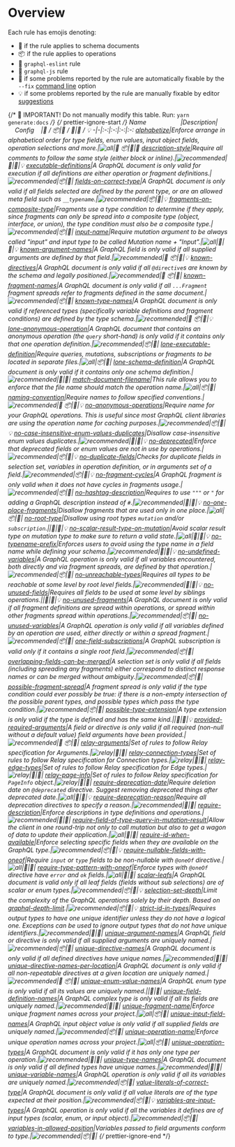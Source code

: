 # Overview

Each rule has emojis denoting:

- 📄 if the rule applies to schema documents
- 📦 if the rule applies to operations
- 🚀 `graphql-eslint` rule
- 🔮 `graphql-js` rule
- 🔧 if some problems reported by the rule are automatically fixable by the `--fix`
  [command line](https://eslint.org/docs/user-guide/command-line-interface#fixing-problems) option
- 💡 if some problems reported by the rule are manually fixable by editor
  [suggestions](https://eslint.org/docs/developer-guide/working-with-rules#providing-suggestions)

{/* 🚨 IMPORTANT! Do not manually modify this table. Run: `yarn generate:docs` */}
{/* prettier-ignore-start */}
Name&nbsp;&nbsp;&nbsp;&nbsp;&nbsp;&nbsp;&nbsp;&nbsp;&nbsp;&nbsp;&nbsp;&nbsp;&nbsp;&nbsp;&nbsp;&nbsp;&nbsp;&nbsp;&nbsp;&nbsp;|Description|&nbsp;&nbsp;&nbsp;&nbsp;Config&nbsp;&nbsp;&nbsp;&nbsp;|📄&nbsp;/&nbsp;📦|🚀&nbsp;/&nbsp;🔮|🔧&nbsp;/&nbsp;💡
-|-|:-:|:-:|:-:|:-:
[alphabetize](rules/alphabetize.md)|Enforce arrange in alphabetical order for type fields, enum values, input object fields, operation selections and more.|![all][]|📄 📦|🚀|🔧
[description-style](rules/description-style.md)|Require all comments to follow the same style (either block or inline).|![recommended][]|📄|🚀|💡
[executable-definitions](rules/executable-definitions.md)|A GraphQL document is only valid for execution if all definitions are either operation or fragment definitions.|![recommended][]|📦|🔮|
[fields-on-correct-type](rules/fields-on-correct-type.md)|A GraphQL document is only valid if all fields selected are defined by the parent type, or are an allowed meta field such as `__typename`.|![recommended][]|📦|🔮|💡
[fragments-on-composite-type](rules/fragments-on-composite-type.md)|Fragments use a type condition to determine if they apply, since fragments can only be spread into a composite type (object, interface, or union), the type condition must also be a composite type.|![recommended][]|📦|🔮|
[input-name](rules/input-name.md)|Require mutation argument to be always called "input" and input type to be called Mutation name + "Input".|![all][]|📄|🚀|💡
[known-argument-names](rules/known-argument-names.md)|A GraphQL field is only valid if all supplied arguments are defined by that field.|![recommended][]|📄 📦|🔮|💡
[known-directives](rules/known-directives.md)|A GraphQL document is only valid if all `@directive`s are known by the schema and legally positioned.|![recommended][]|📄 📦|🔮|
[known-fragment-names](rules/known-fragment-names.md)|A GraphQL document is only valid if all `...Fragment` fragment spreads refer to fragments defined in the same document.|![recommended][]|📦|🔮|
[known-type-names](rules/known-type-names.md)|A GraphQL document is only valid if referenced types (specifically variable definitions and fragment conditions) are defined by the type schema.|![recommended][]|📄 📦|🔮|💡
[lone-anonymous-operation](rules/lone-anonymous-operation.md)|A GraphQL document that contains an anonymous operation (the `query` short-hand) is only valid if it contains only that one operation definition.|![recommended][]|📦|🔮|
[lone-executable-definition](rules/lone-executable-definition.md)|Require queries, mutations, subscriptions or fragments to be located in separate files.|![all][]|📦|🚀|
[lone-schema-definition](rules/lone-schema-definition.md)|A GraphQL document is only valid if it contains only one schema definition.|![recommended][]|📄|🔮|
[match-document-filename](rules/match-document-filename.md)|This rule allows you to enforce that the file name should match the operation name.|![all][]|📦|🚀|
[naming-convention](rules/naming-convention.md)|Require names to follow specified conventions.|![recommended][]|📄 📦|🚀|💡
[no-anonymous-operations](rules/no-anonymous-operations.md)|Require name for your GraphQL operations. This is useful since most GraphQL client libraries are using the operation name for caching purposes.|![recommended][]|📦|🚀|💡
[no-case-insensitive-enum-values-duplicates](rules/no-case-insensitive-enum-values-duplicates.md)|Disallow case-insensitive enum values duplicates.|![recommended][]|📄|🚀|💡
[no-deprecated](rules/no-deprecated.md)|Enforce that deprecated fields or enum values are not in use by operations.|![recommended][]|📦|🚀|💡
[no-duplicate-fields](rules/no-duplicate-fields.md)|Checks for duplicate fields in selection set, variables in operation definition, or in arguments set of a field.|![recommended][]|📦|🚀|💡
[no-fragment-cycles](rules/no-fragment-cycles.md)|A GraphQL fragment is only valid when it does not have cycles in fragments usage.|![recommended][]|📦|🔮|
[no-hashtag-description](rules/no-hashtag-description.md)|Requires to use `"""` or `"` for adding a GraphQL description instead of `#`.|![recommended][]|📄|🚀|💡
[no-one-place-fragments](rules/no-one-place-fragments.md)|Disallow fragments that are used only in one place.|![all][]|📦|🚀|
[no-root-type](rules/no-root-type.md)|Disallow using root types `mutation` and/or `subscription`.||📄|🚀|💡
[no-scalar-result-type-on-mutation](rules/no-scalar-result-type-on-mutation.md)|Avoid scalar result type on mutation type to make sure to return a valid state.|![all][]|📄|🚀|💡
[no-typename-prefix](rules/no-typename-prefix.md)|Enforces users to avoid using the type name in a field name while defining your schema.|![recommended][]|📄|🚀|💡
[no-undefined-variables](rules/no-undefined-variables.md)|A GraphQL operation is only valid if all variables encountered, both directly and via fragment spreads, are defined by that operation.|![recommended][]|📦|🔮|
[no-unreachable-types](rules/no-unreachable-types.md)|Requires all types to be reachable at some level by root level fields.|![recommended][]|📄|🚀|💡
[no-unused-fields](rules/no-unused-fields.md)|Requires all fields to be used at some level by siblings operations.||📄|🚀|💡
[no-unused-fragments](rules/no-unused-fragments.md)|A GraphQL document is only valid if all fragment definitions are spread within operations, or spread within other fragments spread within operations.|![recommended][]|📦|🔮|
[no-unused-variables](rules/no-unused-variables.md)|A GraphQL operation is only valid if all variables defined by an operation are used, either directly or within a spread fragment.|![recommended][]|📦|🔮|
[one-field-subscriptions](rules/one-field-subscriptions.md)|A GraphQL subscription is valid only if it contains a single root field.|![recommended][]|📦|🔮|
[overlapping-fields-can-be-merged](rules/overlapping-fields-can-be-merged.md)|A selection set is only valid if all fields (including spreading any fragments) either correspond to distinct response names or can be merged without ambiguity.|![recommended][]|📦|🔮|
[possible-fragment-spread](rules/possible-fragment-spread.md)|A fragment spread is only valid if the type condition could ever possibly be true: if there is a non-empty intersection of the possible parent types, and possible types which pass the type condition.|![recommended][]|📦|🔮|
[possible-type-extension](rules/possible-type-extension.md)|A type extension is only valid if the type is defined and has the same kind.||📄|🔮|💡
[provided-required-arguments](rules/provided-required-arguments.md)|A field or directive is only valid if all required (non-null without a default value) field arguments have been provided.|![recommended][]|📄 📦|🔮|
[relay-arguments](rules/relay-arguments.md)|Set of rules to follow Relay specification for Arguments.|![relay][]|📄|🚀|
[relay-connection-types](rules/relay-connection-types.md)|Set of rules to follow Relay specification for Connection types.|![relay][]|📄|🚀|
[relay-edge-types](rules/relay-edge-types.md)|Set of rules to follow Relay specification for Edge types.|![relay][]|📄|🚀|
[relay-page-info](rules/relay-page-info.md)|Set of rules to follow Relay specification for `PageInfo` object.|![relay][]|📄|🚀|
[require-deprecation-date](rules/require-deprecation-date.md)|Require deletion date on `@deprecated` directive. Suggest removing deprecated things after deprecated date.|![all][]|📄|🚀|💡
[require-deprecation-reason](rules/require-deprecation-reason.md)|Require all deprecation directives to specify a reason.|![recommended][]|📄|🚀|
[require-description](rules/require-description.md)|Enforce descriptions in type definitions and operations.|![recommended][]|📄|🚀|
[require-field-of-type-query-in-mutation-result](rules/require-field-of-type-query-in-mutation-result.md)|Allow the client in one round-trip not only to call mutation but also to get a wagon of data to update their application.|![all][]|📄|🚀|
[require-id-when-available](rules/require-id-when-available.md)|Enforce selecting specific fields when they are available on the GraphQL type.|![recommended][]|📦|🚀|💡
[require-nullable-fields-with-oneof](rules/require-nullable-fields-with-oneof.md)|Require `input` or `type` fields to be non-nullable with `@oneOf` directive.|![all][]|📄|🚀|
[require-type-pattern-with-oneof](rules/require-type-pattern-with-oneof.md)|Enforce types with `@oneOf` directive have `error` and `ok` fields.|![all][]|📄|🚀|
[scalar-leafs](rules/scalar-leafs.md)|A GraphQL document is valid only if all leaf fields (fields without sub selections) are of scalar or enum types.|![recommended][]|📦|🔮|💡
[selection-set-depth](rules/selection-set-depth.md)|Limit the complexity of the GraphQL operations solely by their depth. Based on [graphql-depth-limit](https://npmjs.com/package/graphql-depth-limit).|![recommended][]|📦|🚀|💡
[strict-id-in-types](rules/strict-id-in-types.md)|Requires output types to have one unique identifier unless they do not have a logical one. Exceptions can be used to ignore output types that do not have unique identifiers.|![recommended][]|📄|🚀|
[unique-argument-names](rules/unique-argument-names.md)|A GraphQL field or directive is only valid if all supplied arguments are uniquely named.|![recommended][]|📦|🔮|
[unique-directive-names](rules/unique-directive-names.md)|A GraphQL document is only valid if all defined directives have unique names.|![recommended][]|📄|🔮|
[unique-directive-names-per-location](rules/unique-directive-names-per-location.md)|A GraphQL document is only valid if all non-repeatable directives at a given location are uniquely named.|![recommended][]|📄 📦|🔮|
[unique-enum-value-names](rules/unique-enum-value-names.md)|A GraphQL enum type is only valid if all its values are uniquely named.||📄|🔮|
[unique-field-definition-names](rules/unique-field-definition-names.md)|A GraphQL complex type is only valid if all its fields are uniquely named.|![recommended][]|📄|🔮|
[unique-fragment-name](rules/unique-fragment-name.md)|Enforce unique fragment names across your project.|![all][]|📦|🚀|
[unique-input-field-names](rules/unique-input-field-names.md)|A GraphQL input object value is only valid if all supplied fields are uniquely named.|![recommended][]|📦|🔮|
[unique-operation-name](rules/unique-operation-name.md)|Enforce unique operation names across your project.|![all][]|📦|🚀|
[unique-operation-types](rules/unique-operation-types.md)|A GraphQL document is only valid if it has only one type per operation.|![recommended][]|📄|🔮|
[unique-type-names](rules/unique-type-names.md)|A GraphQL document is only valid if all defined types have unique names.|![recommended][]|📄|🔮|
[unique-variable-names](rules/unique-variable-names.md)|A GraphQL operation is only valid if all its variables are uniquely named.|![recommended][]|📦|🔮|
[value-literals-of-correct-type](rules/value-literals-of-correct-type.md)|A GraphQL document is only valid if all value literals are of the type expected at their position.|![recommended][]|📦|🔮|💡
[variables-are-input-types](rules/variables-are-input-types.md)|A GraphQL operation is only valid if all the variables it defines are of input types (scalar, enum, or input object).|![recommended][]|📦|🔮|
[variables-in-allowed-position](rules/variables-in-allowed-position.md)|Variables passed to field arguments conform to type.|![recommended][]|📦|🔮|
{/* prettier-ignore-end */}

[recommended]: https://img.shields.io/badge/-recommended-green.svg
[all]: https://img.shields.io/badge/-all-blue.svg
[relay]: https://img.shields.io/badge/-relay-orange.svg
